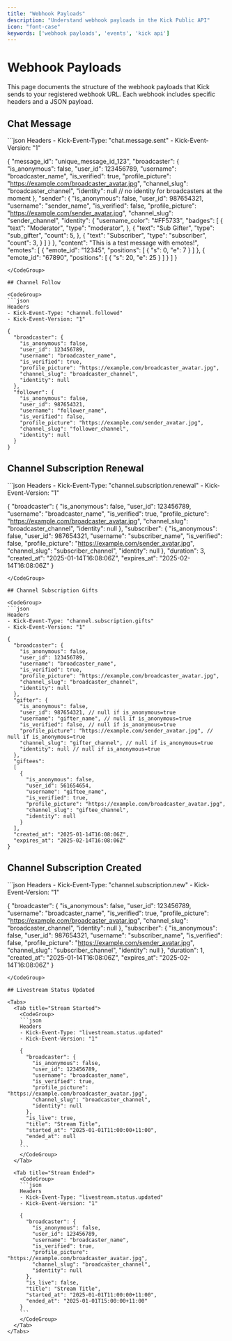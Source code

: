 ```yaml
---
title: "Webhook Payloads"
description: "Understand webhook payloads in the Kick Public API"
icon: "font-case"
keywords: ['webhook payloads', 'events', 'kick api']
---
```


# Webhook Payloads

This page documents the structure of the webhook payloads that Kick sends to your registered webhook URL. Each webhook includes specific headers and a JSON payload.

## Chat Message

<CodeGroup>
```json
Headers
- Kick-Event-Type: "chat.message.sent"
- Kick-Event-Version: "1"

{
  "message_id": "unique_message_id_123",
  "broadcaster": {
    "is_anonymous": false,
    "user_id": 123456789,
    "username": "broadcaster_name",
    "is_verified": true,
    "profile_picture": "https://example.com/broadcaster_avatar.jpg",
    "channel_slug": "broadcaster_channel",
    "identity": null // no identity for broadcasters at the moment
  },
  "sender": {
    "is_anonymous": false,
    "user_id": 987654321,
    "username": "sender_name",
    "is_verified": false,
    "profile_picture": "https://example.com/sender_avatar.jpg",
    "channel_slug": "sender_channel",
    "identity": {
      "username_color": "#FF5733",
      "badges": [
        {
          "text": "Moderator",
          "type": "moderator",
        },
        {
          "text": "Sub Gifter",
          "type": "sub_gifter",
          "count": 5,
        },
        {
          "text": "Subscriber",
          "type": "subscriber",
          "count": 3,
        }
      ]
    }
  },
  "content": "This is a test message with emotes!",
  "emotes": [
    {
      "emote_id": "12345",
      "positions": [
        { "s": 0, "e": 7 }
      ]
    },
    {
      "emote_id": "67890",
      "positions": [
        { "s": 20, "e": 25 }
      ]
    }
  ]
}
```
</CodeGroup>

## Channel Follow

<CodeGroup>
```json
Headers
- Kick-Event-Type: "channel.followed"
- Kick-Event-Version: "1"

{
  "broadcaster": {
    "is_anonymous": false,
    "user_id": 123456789,
    "username": "broadcaster_name",
    "is_verified": true,
    "profile_picture": "https://example.com/broadcaster_avatar.jpg",
    "channel_slug": "broadcaster_channel",
    "identity": null
  },
  "follower": {
    "is_anonymous": false,
    "user_id": 987654321,
    "username": "follower_name",
    "is_verified": false,
    "profile_picture": "https://example.com/sender_avatar.jpg",
    "channel_slug": "follower_channel",
    "identity": null
  }
}
```
</CodeGroup>

## Channel Subscription Renewal

<CodeGroup>
```json
Headers
- Kick-Event-Type: "channel.subscription.renewal"
- Kick-Event-Version: "1"

{
  "broadcaster": {
    "is_anonymous": false,
    "user_id": 123456789,
    "username": "broadcaster_name",
    "is_verified": true,
    "profile_picture": "https://example.com/broadcaster_avatar.jpg",
    "channel_slug": "broadcaster_channel",
    "identity": null
  },
  "subscriber": {
    "is_anonymous": false,
    "user_id": 987654321,
    "username": "subscriber_name",
    "is_verified": false,
    "profile_picture": "https://example.com/sender_avatar.jpg",
    "channel_slug": "subscriber_channel",
    "identity": null
  },
  "duration": 3,
  "created_at": "2025-01-14T16:08:06Z",
  "expires_at": "2025-02-14T16:08:06Z"
}
```
</CodeGroup>

## Channel Subscription Gifts

<CodeGroup>
```json
Headers
- Kick-Event-Type: "channel.subscription.gifts"
- Kick-Event-Version: "1"

{
  "broadcaster": {
    "is_anonymous": false,
    "user_id": 123456789,
    "username": "broadcaster_name",
    "is_verified": true,    
    "profile_picture": "https://example.com/broadcaster_avatar.jpg",
    "channel_slug": "broadcaster_channel",
    "identity": null
  },
  "gifter": {
    "is_anonymous": false,
    "user_id": 987654321, // null if is_anonymous=true
    "username": "gifter_name", // null if is_anonymous=true
    "is_verified": false, // null if is_anonymous=true
    "profile_picture": "https://example.com/sender_avatar.jpg", // null if is_anonymous=true
    "channel_slug": "gifter_channel", // null if is_anonymous=true
    "identity": null // null if is_anonymous=true
  },
  "giftees": 
  [
    {
      "is_anonymous": false,
      "user_id": 561654654,
      "username": "giftee_name",
      "is_verified": true,
      "profile_picture": "https://example.com/broadcaster_avatar.jpg",
      "channel_slug": "giftee_channel",
      "identity": null
    }
  ],
  "created_at": "2025-01-14T16:08:06Z",
  "expires_at": "2025-02-14T16:08:06Z"
}
```
</CodeGroup>

## Channel Subscription Created

<CodeGroup>
```json
Headers
- Kick-Event-Type: "channel.subscription.new"
- Kick-Event-Version: "1"

{
  "broadcaster": {
    "is_anonymous": false,
    "user_id": 123456789,
    "username": "broadcaster_name",
    "is_verified": true,
    "profile_picture": "https://example.com/broadcaster_avatar.jpg",
    "channel_slug": "broadcaster_channel",
    "identity": null
  },
  "subscriber": {
    "is_anonymous": false,
    "user_id": 987654321,
    "username": "subscriber_name",
    "is_verified": false,
    "profile_picture": "https://example.com/sender_avatar.jpg",
    "channel_slug": "subscriber_channel",
    "identity": null
  },
  "duration": 1,
  "created_at": "2025-01-14T16:08:06Z",
  "expires_at": "2025-02-14T16:08:06Z"
}
```
</CodeGroup>

## Livestream Status Updated

<Tabs>
  <Tab title="Stream Started">
    <CodeGroup>
    ```json
    Headers
    - Kick-Event-Type: "livestream.status.updated"
    - Kick-Event-Version: "1"
    
    {
      "broadcaster": {
        "is_anonymous": false,
        "user_id": 123456789,
        "username": "broadcaster_name",
        "is_verified": true,
        "profile_picture": "https://example.com/broadcaster_avatar.jpg",
        "channel_slug": "broadcaster_channel",
        "identity": null
      },
      "is_live": true,
      "title": "Stream Title",
      "started_at": "2025-01-01T11:00:00+11:00",
      "ended_at": null
    }
    ```
    </CodeGroup>
  </Tab>
  
  <Tab title="Stream Ended">
    <CodeGroup>
    ```json
    Headers
    - Kick-Event-Type: "livestream.status.updated"
    - Kick-Event-Version: "1"
    
    {
      "broadcaster": {
        "is_anonymous": false,
        "user_id": 123456789,
        "username": "broadcaster_name",
        "is_verified": true,
        "profile_picture": "https://example.com/broadcaster_avatar.jpg",
        "channel_slug": "broadcaster_channel",
        "identity": null
      },
      "is_live": false,
      "title": "Stream Title",
      "started_at": "2025-01-01T11:00:00+11:00",
      "ended_at": "2025-01-01T15:00:00+11:00"
    }
    ```
    </CodeGroup>
  </Tab>
</Tabs>
